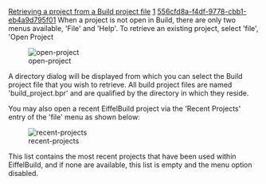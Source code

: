 [[Property:title|Retrieving a project from a Build project file]]
[[Property:weight|1]]
[[Property:uuid|556cfd8a-f4df-9778-cbb1-eb4a9d795f01]]
When a project is not open in Build, there are only two menus available, 'File' and 'Help'. To retrieve an existing project, select 'file', 'Open Project

[[Image:open-project]]  

A directory dialog will be displayed from which you can select the Build project file that you wish to retrieve. All build project files are named 'build_project.bpr' and are qualified by the directory in which they reside.

You may also open a recent EiffelBuild project via the 'Recent Projects' entry of the 'file' menu as shown below:

[[Image:recent-projects]]  

This list contains the most recent projects that have been used within EiffelBuild, and if none are available, this list is empty and the menu option disabled.

{{seealso| '''See Also''' <br/>
[[EiffelBuild: Creating a new project|Creating a new project]]  }}




